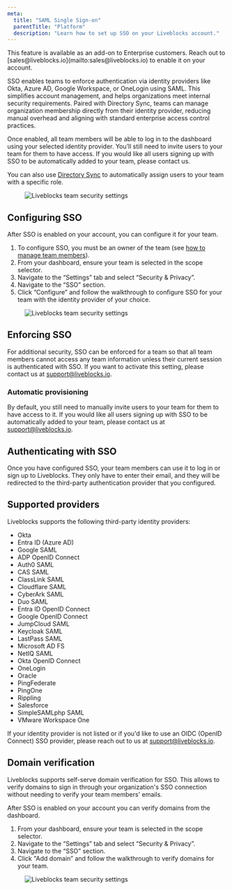 ```yaml
---
meta:
  title: "SAML Single Sign-on"
  parentTitle: "Platform"
  description: "Learn how to set up SSO on your Liveblocks account."
---
```


<Banner>
  This feature is available as an add-on to Enterprise customers. Reach out to
  [sales@liveblocks.io](mailto:sales@liveblocks.io) to enable it on your
  account.
</Banner>

SSO enables teams to enforce authentication via identity providers like Okta,
Azure AD, Google Workspace, or OneLogin using SAML. This simplifies account
management, and helps organizations meet internal security requirements. Paired
with Directory Sync, teams can manage organization membership directly from
their identity provider, reducing manual overhead and aligning with standard
enterprise access control practices.

Once enabled, all team members will be able to log in to the dashboard using
your selected identity provider. You’ll still need to invite users to your team
for them to have access. If you would like all users signing up with SSO to be
automatically added to your team, please contact us.

You can also use
[Directory Sync](/docs/platform/account-management/directory-sync) to
automatically assign users to your team with a specific role.

<Figure>
  <Image
    src="/assets/account-management/team-security-settings.png"
    alt="Liveblocks team security settings"
    width={768}
    height={406}
  />
</Figure>

## Configuring SSO

After SSO is enabled on your account, you can configure it for your team.

1. To configure SSO, you must be an owner of the team (see
   [how to manage team members](/docs/platform/account-management/manage-team-members)).
2. From your dashboard, ensure your team is selected in the scope selector.
3. Navigate to the “Settings” tab and select “Security & Privacy”.
4. Navigate to the “SSO” section.
5. Click “Configure” and follow the walkthrough to configure SSO for your team
   with the identity provider of your choice.

<Figure>
  <Image
    src="/assets/account-management/sso-setup.png"
    alt="Liveblocks team security settings"
    width={768}
    height={406}
  />
</Figure>

## Enforcing SSO

For additional security, SSO can be enforced for a team so that all team members
cannot access any team information unless their current session is authenticated
with SSO. If you want to activate this setting, please contact us at
[support@liveblocks.io](mailto:support@liveblocks.io).

### Automatic provisioning

By default, you still need to manually invite users to your team for them to
have access to it. If you would like all users signing up with SSO to be
automatically added to your team, please contact us at
[support@liveblocks.io](mailto:support@liveblocks.io).

## Authenticating with SSO

Once you have configured SSO, your team members can use it to log in or sign up
to Liveblocks. They only have to enter their email, and they will be redirected
to the third-party authentication provider that you configured.

## Supported providers

Liveblocks supports the following third-party identity providers:

- Okta
- Entra ID (Azure AD)
- Google SAML
- ADP OpenID Connect
- Auth0 SAML
- CAS SAML
- ClassLink SAML
- Cloudflare SAML
- CyberArk SAML
- Duo SAML
- Entra ID OpenID Connect
- Google OpenID Connect
- JumpCloud SAML
- Keycloak SAML
- LastPass SAML
- Microsoft AD FS
- NetIQ SAML
- Okta OpenID Connect
- OneLogin
- Oracle
- PingFederate
- PingOne
- Rippling
- Salesforce
- SimpleSAMLphp SAML
- VMware Workspace One

If your identity provider is not listed or if you'd like to use an OIDC (OpenID
Connect) SSO provider, please reach out to us at
[support@liveblocks.io](mailto:support@liveblocks.io).

## Domain verification

Liveblocks supports self-serve domain verification for SSO. This allows to
verify domains to sign in through your organization's SSO connection without
needing to verify your team members' emails.

After SSO is enabled on your account you can verify domains from the dashboard.

1. From your dashboard, ensure your team is selected in the scope selector.
2. Navigate to the “Settings” tab and select “Security & Privacy”.
3. Navigate to the “SSO” section.
4. Click "Add domain” and follow the walkthrough to verify domains for your
   team.

<Figure>
  <Image
    src="/assets/account-management/sso-domain-verification.png"
    alt="Liveblocks team security settings"
    width={768}
    height={406}
  />
</Figure>

